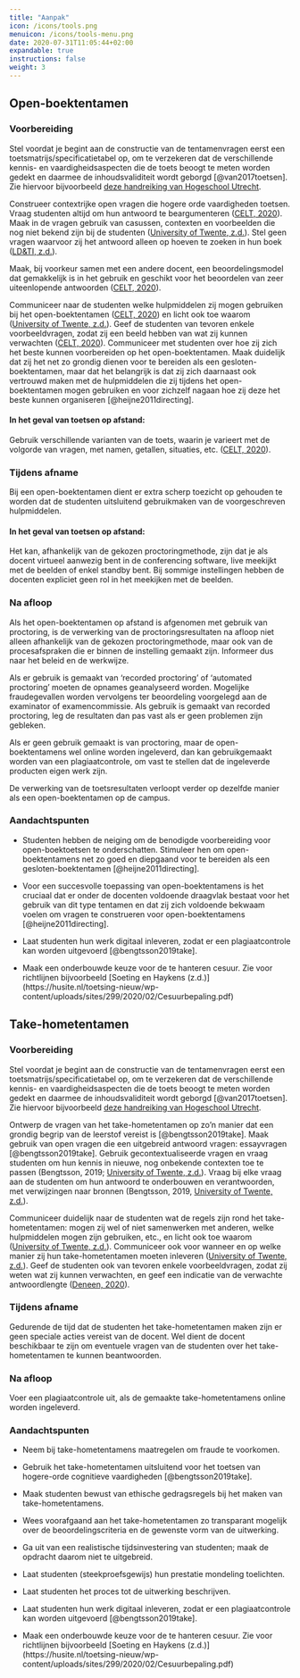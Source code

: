 ```yaml
---
title: "Aanpak"
icon: /icons/tools.png
menuicon: /icons/tools-menu.png
date: 2020-07-31T11:05:44+02:00
expandable: true
instructions: false
weight: 3
--- 
```


## Open-boektentamen

### Voorbereiding

Stel voordat je begint aan de constructie van de tentamenvragen eerst een toetsmatrijs/specificatietabel op, om te verzekeren dat de verschillende kennis- en vaardigheidsaspecten die de toets beoogt te meten worden gedekt en daarmee de inhoudsvaliditeit wordt geborgd [@van2017toetsen]. Zie hiervoor bijvoorbeeld [deze handreiking van Hogeschool Utrecht](https://husite.nl/toetsing-nieuw/toetscyclus/constructie/het-opstellen-van-een-toetsmatrijs/).

Construeer contextrijke open vragen die hogere orde vaardigheden toetsen. Vraag studenten altijd om hun antwoord te beargumenteren ([CELT, 2020](https://www.utwente.nl/en/telt/online-lectures/remote-assessment/how-to-design-and-execute-an-online-open-book-exam-2.pdf)). Maak in de vragen gebruik van casussen, contexten en voorbeelden die nog niet bekend zijn bij de studenten ([University of Twente, z.d.](https://www.utwente.nl/en/telt/online-lectures/remote-assessment/online-examination/open-book-exam/)). Stel geen vragen waarvoor zij het antwoord alleen op hoeven te zoeken in hun boek ([LD&TI, z.d.](https://www.newcastle.edu.au/__data/assets/pdf_file/0006/268980/LDTI-Open-Book-Exams.pdf)).

Maak, bij voorkeur samen met een andere docent, een beoordelingsmodel dat gemakkelijk is in het gebruik en geschikt voor het beoordelen van zeer uiteenlopende antwoorden ([CELT, 2020](https://www.utwente.nl/en/telt/online-lectures/remote-assessment/how-to-design-and-execute-an-online-open-book-exam-2.pdf)).

Communiceer naar de studenten welke hulpmiddelen zij mogen gebruiken bij het open-boektentamen ([CELT, 2020](https://www.utwente.nl/en/telt/online-lectures/remote-assessment/how-to-design-and-execute-an-online-open-book-exam-2.pdf)) en licht ook toe waarom ([University of Twente, z.d.](https://www.utwente.nl/en/telt/online-lectures/remote-assessment/online-examination/open-book-exam/)). Geef de studenten van tevoren enkele voorbeeldvragen, zodat zij een beeld hebben van wat zij kunnen verwachten ([CELT, 2020](https://www.utwente.nl/en/telt/online-lectures/remote-assessment/how-to-design-and-execute-an-online-open-book-exam-2.pdf)). Communiceer met studenten over hoe zij zich het beste kunnen voorbereiden op het open-boektentamen. Maak duidelijk dat zij het net zo grondig dienen voor te bereiden als een gesloten-boektentamen, maar dat het belangrijk is dat zij zich daarnaast ook vertrouwd maken met de hulpmiddelen die zij tijdens het open-boektentamen mogen gebruiken en voor zichzelf nagaan hoe zij deze het beste kunnen organiseren [@heijne2011directing].

#### In het geval van toetsen op afstand:

Gebruik verschillende varianten van de toets, waarin je varieert met de volgorde van vragen, met namen, getallen, situaties, etc. ([CELT, 2020](https://www.utwente.nl/en/telt/online-lectures/remote-assessment/how-to-design-and-execute-an-online-open-book-exam-2.pdf)).

### Tijdens afname

Bij een open-boektentamen dient er extra scherp toezicht op gehouden te worden dat de studenten uitsluitend gebruikmaken van de voorgeschreven hulpmiddelen.

#### In het geval van toetsen op afstand:

Het kan, afhankelijk van de gekozen proctoringmethode, zijn dat je als docent virtueel aanwezig bent in de conferencing software, live meekijkt met de beelden of enkel standby bent. Bij sommige instellingen hebben de docenten expliciet geen rol in het meekijken met de beelden.

### Na afloop

Als het open-boektentamen op afstand is afgenomen met gebruik van proctoring, is de verwerking van de proctoringsresultaten na afloop niet alleen afhankelijk van de gekozen proctoringmethode, maar ook van de procesafspraken die er binnen de instelling gemaakt zijn. Informeer dus naar het beleid en de werkwijze.

Als er gebruik is gemaakt van ‘recorded proctoring’ of ‘automated proctoring’ moeten de opnames geanalyseerd worden. Mogelijke fraudegevallen worden vervolgens ter beoordeling voorgelegd aan de examinator of examencommissie. Als gebruik is gemaakt van recorded proctoring, leg de resultaten dan pas vast als er geen problemen zijn gebleken.

Als er geen gebruik gemaakt is van proctoring, maar de open-boektentamens wel online worden ingeleverd, dan kan gebruikgemaakt worden van een plagiaatcontrole, om vast te stellen dat de ingeleverde producten eigen werk zijn.

De verwerking van de toetsresultaten verloopt verder op dezelfde manier als een open-boektentamen op de campus.

### Aandachtspunten

* 	Studenten hebben de neiging om de benodigde voorbereiding voor open-boektoetsen te onderschatten. Stimuleer hen om open-boektentamens net zo goed en diepgaand voor te bereiden als een gesloten-boektentamen [@heijne2011directing].

* 	Voor een succesvolle toepassing van open-boektentamens is het cruciaal dat er onder de docenten voldoende draagvlak bestaat voor het gebruik van dit type tentamen en dat zij zich voldoende bekwaam voelen om vragen te construeren voor open-boektentamens [@heijne2011directing].

*	Laat studenten hun werk digitaal inleveren, zodat er een plagiaatcontrole kan worden uitgevoerd [@bengtsson2019take].

* Maak een onderbouwde keuze voor de te hanteren cesuur. Zie voor richtlijnen bijvoorbeeld [Soeting en Haykens (z.d.)] (https://husite.nl/toetsing-nieuw/wp-content/uploads/sites/299/2020/02/Cesuurbepaling.pdf)

## Take-hometentamen

### Voorbereiding

Stel voordat je begint aan de constructie van de tentamenvragen eerst een toetsmatrijs/specificatietabel op, om te verzekeren dat de verschillende kennis- en vaardigheidsaspecten die de toets beoogt te meten worden gedekt en daarmee de inhoudsvaliditeit wordt geborgd [@van2017toetsen]. Zie hiervoor bijvoorbeeld [deze handreiking van Hogeschool Utrecht](https://husite.nl/toetsing-nieuw/toetscyclus/constructie/het-opstellen-van-een-toetsmatrijs/).

Ontwerp de vragen van het take-hometentamen op zo’n manier dat een grondig begrip van de leerstof vereist is [@bengtsson2019take]. Maak gebruik van open vragen die een uitgebreid antwoord vragen: essayvragen [@bengtsson2019take]. Gebruik gecontextualiseerde vragen en vraag studenten om hun kennis in nieuwe, nog onbekende contexten toe te passen (Bengtsson, 2019; [University of Twente, z.d.](https://www.utwente.nl/en/telt/online-lectures/remote-assessment/online-examination/open-book-exam/)). Vraag bij elke vraag aan de studenten om hun antwoord te onderbouwen en verantwoorden, met verwijzingen naar bronnen (Bengtsson, 2019, [University of Twente, z.d.](https://www.utwente.nl/en/telt/online-lectures/remote-assessment/online-examination/open-book-exam/)).

Communiceer duidelijk naar de studenten wat de regels zijn rond het take-hometentamen: mogen zij wel of niet samenwerken met anderen, welke hulpmiddelen mogen zijn gebruiken, etc., en licht ook toe waarom ([University of Twente, z.d.](https://www.utwente.nl/en/telt/online-lectures/remote-assessment/online-examination/open-book-exam/)). Communiceer ook voor wanneer en op welke manier zij hun take-hometentamen moeten inleveren ([University of Twente, z.d.](https://www.utwente.nl/en/telt/online-lectures/remote-assessment/online-examination/open-book-exam/)). Geef de studenten ook van tevoren enkele voorbeeldvragen, zodat zij weten wat zij kunnen verwachten, en geef een indicatie van de verwachte antwoordlengte ([Deneen, 2020](https://melbourne-cshe.unimelb.edu.au/__data/assets/pdf_file/0010/3341944/closed-book-to-open-book-exam_final.pdf)).

### Tijdens afname

Gedurende de tijd dat de studenten het take-hometentamen maken zijn er geen speciale acties vereist van de docent. Wel dient de docent beschikbaar te zijn om eventuele vragen van de studenten over het take-hometentamen te kunnen beantwoorden.

### Na afloop

Voer een plagiaatcontrole uit, als de gemaakte take-hometentamens online worden ingeleverd.

### Aandachtspunten

*	Neem bij take-hometentamens maatregelen om fraude te voorkomen.

*	Gebruik het take-hometentamen uitsluitend voor het toetsen van hogere-orde cognitieve vaardigheden [@bengtsson2019take].

*	Maak studenten bewust van ethische gedragsregels bij het maken van take-hometentamens.

*	Wees voorafgaand aan het take-hometentamen zo transparant mogelijk over de beoordelingscriteria en de gewenste vorm van de uitwerking.

*	Ga uit van een realistische tijdsinvestering van studenten; maak de opdracht daarom niet te uitgebreid.

*	Laat studenten (steekproefsgewijs) hun prestatie mondeling toelichten.

*	Laat studenten het proces tot de uitwerking beschrijven.

*	Laat studenten hun werk digitaal inleveren, zodat er een plagiaatcontrole kan worden uitgevoerd [@bengtsson2019take].

*	Maak een onderbouwde keuze voor de te hanteren cesuur. Zie voor richtlijnen bijvoorbeeld [Soeting en Haykens (z.d.)] (https://husite.nl/toetsing-nieuw/wp-content/uploads/sites/299/2020/02/Cesuurbepaling.pdf)
